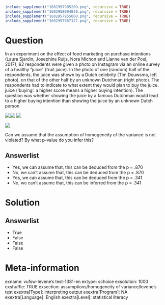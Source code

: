 ```r
include_supplement("1602957985289.png", recursive = TRUE)
include_supplement("1602958004820.png", recursive = TRUE)
include_supplement("1602957955060.png", recursive = TRUE)
include_supplement("1602957967127.png", recursive = TRUE)
```

Question
========
In an experiment on the effect of food marketing on purchase intentions (Laura Sjardin, Josephine Ruijs, Nora Michon and Lianne van der Poel, 2017), 92 respondents were given a photo on Instagram via an online survey of a healthy "juice" (fruit juice). In the photo of one (random) half of the respondents, the juice was shown by a Dutch celebrity (Tim Douwsma, left photo), on that of the other half by an unknown Dutchman (right photo). The respondents had to indicate to what extent they would plan to buy the juice. juice ('buying': a higher score means a higher buying intention). The question was whether showing the juice by a famous Dutchman would lead to a higher buying intention than showing the juice by an unknown Dutch person.  
  
![](1602957985289.png)![](1602958004820.png)
![](1602957955060.png)
  
![](1602957967127.png)
  
Can we assume that the assumption of homogeneity of the variance is not violated? By what p-value do you infer this?

Answerlist
----------
* Yes, we can assume that, this can be deduced from the p = .870
* No, we can't assume that, this can be deduced from the p = .870
* Yes, we can assume that, this can be deduced from the p = .341
* No, we can't assume that, this can be inferred from the p = .341

Solution
========

Answerlist
----------
* True
* False
* False
* False

Meta-information
================
exname: vufsw-levene's test-1381-en
extype: schoice
exsolution: 1000
exshuffle: TRUE
exsection: assumptions/homogeneity of variance/levene's test
exextra[Type]: interpreting output
exextra[Program]: NA
exextra[Language]: English
exextra[Level]: statistical literacy


